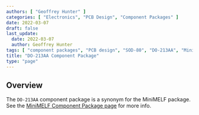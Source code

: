 ```yaml
---
authors: [ "Geoffrey Hunter" ]
categories: [ "Electronics", "PCB Design", "Component Packages" ]
date: 2022-03-07
draft: false
last_update:
  date: 2022-03-07
  author: Geoffrey Hunter
tags: [ "component packages", "PCB design", "SOD-80", "DO-213AA", "MiniMELF" ]
title: "DO-213AA Component Package"
type: "page"
---
```


## Overview

The `DO-213AA` component package is a synonym for the MiniMELF package. See the [MiniMELF Component Package page](/docs/pcb-design/component-packages/minimelf-component-package/index.mdx) for more info.
